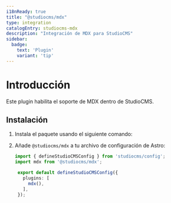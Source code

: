 ```yaml
---
i18nReady: true
title: "@studiocms/mdx"
type: integration
catalogEntry: studiocms-mdx
description: "Integración de MDX para StudioCMS"
sidebar:
  badge: 
    text: 'Plugin'
    variant: 'tip'
---
```



# Introducción

Este plugin habilita el soporte de MDX dentro de StudioCMS.

## Instalación

1. Instala el paquete usando el siguiente comando:

   <PackageManagers pkg="studiocms" type='run' args='add @studiocms/mdx' />

2. Añade `@studiocms/mdx` a tu archivo de configuración de Astro:

   ```ts twoslash title="studiocms.config.mjs" {2, 6}
   import { defineStudioCMSConfig } from 'studiocms/config';
   import mdx from '@studiocms/mdx';

    export default defineStudioCMSConfig({
      plugins: [
        mdx(),
      ],
    });
   ```